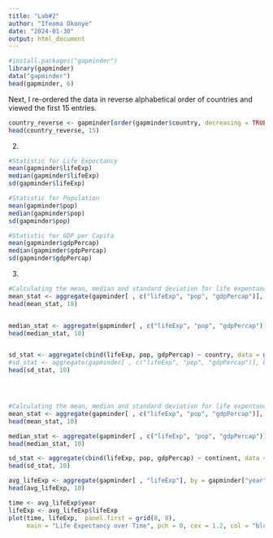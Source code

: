 ```yaml
---
title: "Lab#2"
author: "Ifeoma Okonye"
date: "2024-01-30"
output: html_document
---
```


```r

#install.packages("gapminder")
library(gapminder)
data("gapminder")
head(gapminder, 6)
```


Next, I re-ordered the data in reverse alphabetical order of countries and viewed the first 15 entries. 
```r
country_reverse <- gapminder[order(gapminder$country, decreasing = TRUE), ]
head(country_reverse, 15)
```




2. 
```r
#Statistic for Life Expectancy
mean(gapminder$lifeExp)
median(gapminder$lifeExp)
sd(gapminder$lifeExp)

#Statistic for Population
mean(gapminder$pop)
median(gapminder$pop)
sd(gapminder$pop)

#Statistic for GDP per Capita
mean(gapminder$gdpPercap)
median(gapminder$gdpPercap)
sd(gapminder$gdpPercap)
```



3. 
```r
#Calculating the mean, median and standard deviation for life expentancy, population and gdp per capita by country. 
mean_stat <- aggregate(gapminder[ , c("lifeExp", "pop", "gdpPercap")], by = gapminder["country"], FUN = mean, na.action = rm)
head(mean_stat, 10)


median_stat <- aggregate(gapminder[ , c("lifeExp", "pop", "gdpPercap")], by = gapminder["country"], FUN = median, na.action = rm)
head(median_stat, 10)


sd_stat <- aggregate(cbind(lifeExp, pop, gdpPercap) ~ country, data = gapminder, FUN = sd, na.rm = TRUE)
#sd_stat <- aggregate(gapminder[ , c("lifeExp", "pop", "gdpPercap")], by = gapminder["country"], FUN = function(x) sd(x, na.rm = T)) #alternative method
head(sd_stat, 10)




#Calculating the mean, median and standard deviation for life expentancy, population and gdp per capita by continent.
mean_stat <- aggregate(gapminder[ , c("lifeExp", "pop", "gdpPercap")], by = gapminder["continent"], FUN = mean, na.action = rm)
head(mean_stat, 10)

median_stat <- aggregate(gapminder[ , c("lifeExp", "pop", "gdpPercap")], by = gapminder["continent"], FUN = median, na.action = rm)
head(median_stat, 10)

sd_stat <- aggregate(cbind(lifeExp, pop, gdpPercap) ~ continent, data = gapminder, FUN = sd, na.rm = TRUE)
head(sd_stat, 10)
```



```r
avg_lifeExp <- aggregate(gapminder[ , "lifeExp"], by = gapminder["year"], FUN = mean, na.action = rm)
head(avg_lifeExp, 10)

time <- avg_lifeExp$year
lifeExp <- avg_lifeExp$lifeExp
plot(time, lifeExp,  panel.first = grid(8, 8),
     main = "Life Expectancy over Time", pch = 0, cex = 1.2, col = "blue")

```


